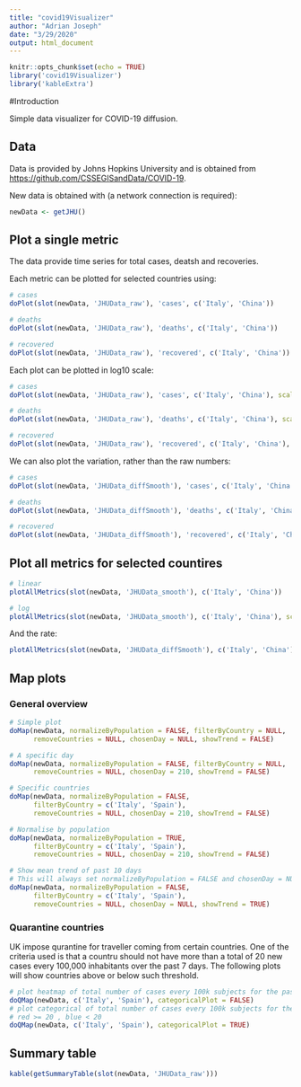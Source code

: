 ```yaml
---
title: "covid19Visualizer"
author: "Adrian Joseph"
date: "3/29/2020"
output: html_document
---
```



```r
knitr::opts_chunk$set(echo = TRUE)
library('covid19Visualizer')
library('kableExtra')
```

#Introduction

Simple data visualizer for COVID-19 diffusion.

## Data

Data is provided by Johns Hopkins University and is obtained from <https://github.com/CSSEGISandData/COVID-19>.

New data is obtained with (a network connection is required):

```r
newData <- getJHU()
```

## Plot a single metric

The data provide time series for total cases, deatsh and recoveries.

Each metric can be plotted for selected countries using:

```r
# cases
doPlot(slot(newData, 'JHUData_raw'), 'cases', c('Italy', 'China'))

# deaths
doPlot(slot(newData, 'JHUData_raw'), 'deaths', c('Italy', 'China'))

# recovered
doPlot(slot(newData, 'JHUData_raw'), 'recovered', c('Italy', 'China'))
```

Each plot can be plotted in log10 scale:
```r
# cases
doPlot(slot(newData, 'JHUData_raw'), 'cases', c('Italy', 'China'), scale = 'log')

# deaths
doPlot(slot(newData, 'JHUData_raw'), 'deaths', c('Italy', 'China'), scale = 'log')

# recovered
doPlot(slot(newData, 'JHUData_raw'), 'recovered', c('Italy', 'China'), scale = 'log')
```

We can also plot the variation, rather than the raw numbers:
```r
# cases
doPlot(slot(newData, 'JHUData_diffSmooth'), 'cases', c('Italy', 'China'))

# deaths
doPlot(slot(newData, 'JHUData_diffSmooth'), 'deaths', c('Italy', 'China'))

# recovered
doPlot(slot(newData, 'JHUData_diffSmooth'), 'recovered', c('Italy', 'China'))
```

## Plot all metrics for selected countires

```r
# linear
plotAllMetrics(slot(newData, 'JHUData_smooth'), c('Italy', 'China'))

# log
plotAllMetrics(slot(newData, 'JHUData_smooth'), c('Italy', 'China'), scale = 'log')
```

And the rate:

```r
plotAllMetrics(slot(newData, 'JHUData_diffSmooth'), c('Italy', 'China'))
```

## Map plots

### General overview
```r
# Simple plot
doMap(newData, normalizeByPopulation = FALSE, filterByCountry = NULL,
      removeCountries = NULL, chosenDay = NULL, showTrend = FALSE)

# A specific day
doMap(newData, normalizeByPopulation = FALSE, filterByCountry = NULL,
      removeCountries = NULL, chosenDay = 210, showTrend = FALSE)

# Specific countries
doMap(newData, normalizeByPopulation = FALSE,
      filterByCountry = c('Italy', 'Spain'),
      removeCountries = NULL, chosenDay = 210, showTrend = FALSE)

# Normalise by population
doMap(newData, normalizeByPopulation = TRUE,
      filterByCountry = c('Italy', 'Spain'),
      removeCountries = NULL, chosenDay = 210, showTrend = FALSE)

# Show mean trend of past 10 days
# This will always set normalizeByPopulation = FALSE and chosenDay = NULL
doMap(newData, normalizeByPopulation = FALSE,
      filterByCountry = c('Italy', 'Spain'),
      removeCountries = NULL, chosenDay = NULL, showTrend = TRUE)
```

### Quarantine countries

UK impose qurantine for traveller coming from certain countries. One of the criteria used is that a countru should not have more than a total of 20 new cases every 100,000 inhabitants over the past 7 days. The following plots will show countries above or below such threshold.

```r
# plot heatmap of total number of cases every 100k subjects for the past 7 days
doQMap(newData, c('Italy', 'Spain'), categoricalPlot = FALSE)
# plot categorical of total number of cases every 100k subjects for the past 7
# red >= 20 , blue < 20
doQMap(newData, c('Italy', 'Spain'), categoricalPlot = TRUE)
```

## Summary table

```r
kable(getSummaryTable(slot(newData, 'JHUData_raw')))
```

